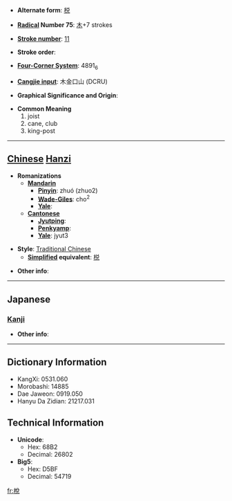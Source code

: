 * '''Alternate form''': [[棁]]

* '''[[Wiktionary:Chinese radical index| Radical]] Number 75''': [[Wiktionary:Chinese radical index 木|木]]+7 strokes

* '''[[Wiktionary:Chinese total strokes index|Stroke number]]''': [[Wiktionary:Chinese total strokes index 11|11]]

* '''Stroke order''': 

* '''[[Wiktionary:Chinese four corner index|Four-Corner System]]''': 4891<sub>6</sub>

* '''[[Wiktionary:Chinese Cangjie index|Cangjie input]]''': 木金口山 (DCRU)

* '''Graphical Significance and Origin''': 

* '''Common Meaning'''
*#joist
*# cane, club
*# king-post


----

== [[Chinese]] [[Hanzi]] ==

* '''Romanizations'''
** '''[[Mandarin]]'''
*** '''[[Pinyin]]''': zhuó (zhuo2)
*** '''[[Wade-Giles]]''': cho<sup>2</sup>
*** '''[[Yale]]''': 
** '''[[Cantonese]]'''
*** '''[[Jyutping]]''':
*** '''[[Penkyamp]]''': 
*** '''[[Yale]]''': jyut3

* '''Style''': [[Traditional Chinese]] 
** '''[[Simplified Chinese|Simplified]] equivalent''': [[棁]]

* '''Other info''': 

----

==Japanese==
===[[Kanji]]===
{{kanji|on readings=[[せつ]] (setsu), [[せち]] (sechi), [[たつ]] (tatsu), [[たち]] (tachi)|kun readings=[[つか]] (tsuka)}}

* '''Other info''':  

----

== Dictionary Information ==

* KangXi: 0531.060
* Morobashi: 14885
* Dae Jaweon: 0919.050
* Hanyu Da Zidian: 21217.031

== Technical Information ==

* '''Unicode''':
** Hex: 68B2
** Decimal: 26802
* '''Big5''':
** Hex: D5BF
** Decimal: 54719

[[fr:梲]]